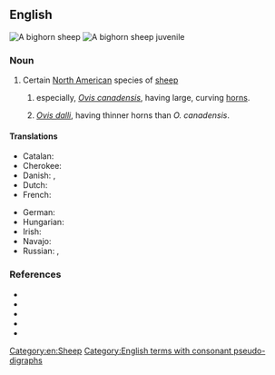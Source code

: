 ==English==
[[File:New Mexico Bighorn Sheep.JPG|thumb|A '''bighorn sheep''']]
[[File:Bighorn lamb Alberta.jpg|thumb|A '''bighorn sheep''' juvenile]]
{{wikipedia}}
{{wikispecies|Ovis canadensis}}

===Noun===
{{en-noun|bighorn sheep}}

# Certain [[North American]] species of [[sheep]]
#: {{syn|en|bighorn}}
## especially, ''[[Ovis canadensis]]'', having large, curving [[horn]]s.
## {{rfv-sense|en}} ''[[Ovis dalli]]'', having thinner horns than ''O. canadensis''.
##: {{syn|en|thinhorn sheep|thinhorn|Dall sheep}}

====Translations====
{{trans-top|a North American wild sheep}}
* Catalan: {{t|ca|mufló de les Muntanyes Rocalloses|m}}
* Cherokee: {{t|chr|ᎡᏆᏧᎵᎩ ᎤᏃᏕᎾ}}
* Danish: {{t|da|bighornfår|n}}, {{t|da|tykhornsfår|n}}
* Dutch: {{t+|nl|dikhoornschaap|n}}
* French: {{t+|fr|mouflon du Canada|m}}
{{trans-mid}}
* German: {{t|de|Dickhornschaf}}
* Hungarian: {{t|hu|kanadai vadjuh}}
* Irish: {{t|ga|caora mhóradharcach|f}}
* Navajo: {{t|nv|tsétah dibé}}
* Russian: {{t|ru|толсторо́г|m}}, {{t|ru|толсторо́гий бара́н|m}}
{{trans-bottom}}

===References===
* {{pedia|Bighorn sheep}}
* {{specieslite|i=1|Ovis canadensis}}
* {{specieslite|i=1|Ovis dalli}}
* {{comcatlite|i=1|Ovis canadensis}}
* {{comcatlite|i=1|Ovis dalli}}

[[Category:en:Sheep]]
[[Category:English terms with consonant pseudo-digraphs]]